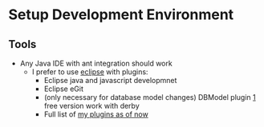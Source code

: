 = Setup Development Environment =

== Tools ==

* Any Java IDE with ant integration should work
** I prefer to use [http://eclipse.org eclipse] with plugins:
*** Eclipse java and javascript developmnet
*** Eclipse eGit
*** (only necessary for database model changes) DBModel plugin [http://www.azzurri.jp/] free version work with derby
*** Full list of [[MyEclipsePlugins.mediawiki|my plugins as of now]]